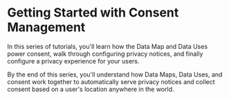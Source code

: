
<NextSeo
  title="Getting Started with Consent Management"
  description="Through the following tutorials, you'll learn how to use Fides developer tools to configure consent management for your customers based on their location, and configure a privacy experience tailored to them."
/>

# Getting Started with Consent Management

<TutorialKey duration="25" product="Fides" topic="Consent Management" interactive="true"/>

In this series of tutorials, you'll learn how the Data Map and Data Uses power consent, walk through configuring privacy notices, and finally configure a privacy experience for your users.

By the end of this series, you'll understand how Data Maps, Data Uses, and consent work together to automatically serve privacy notices and collect consent based on a user's location anywhere in the world.

<VimeoVideo src="https://player.vimeo.com/video/848494412?badge=0&amp;autopause=0&amp;player_id=0&amp;app_id=58479" />

<KeyTutorialWrap>
  <TutorialFeat title="01 | Consent Management Fundamentals" link="/tutorials/consent-management/consent-management-fundamentals"   description="Get an overview of the fundamental terms, requirements and concepts of Consent Management." duration="5" video="true"/>
  <TutorialFeat title="02 | Data Use and Consent" link="/tutorials/consent-management/consent-management-configuration/data-use-for-consent"  description="Learn how data uses automate and power your consent management." duration="5" interactive="true" />
  <TutorialFeat title="03 | Configuring Privacy Notices" link="/tutorials/consent-management/consent-management-configuration/privacy-notices"  description="Learn how to configure and manage privacy notices." duration="5" video="true" interactive="true" />
  <TutorialFeat title="04 | Configuring Privacy Experiences" link="/tutorials/consent-management/consent-management-configuration/privacy-experiences"  description="Learn how to configure and manage privacy experiences." duration="5" video="true" interactive="true" />
</KeyTutorialWrap>


